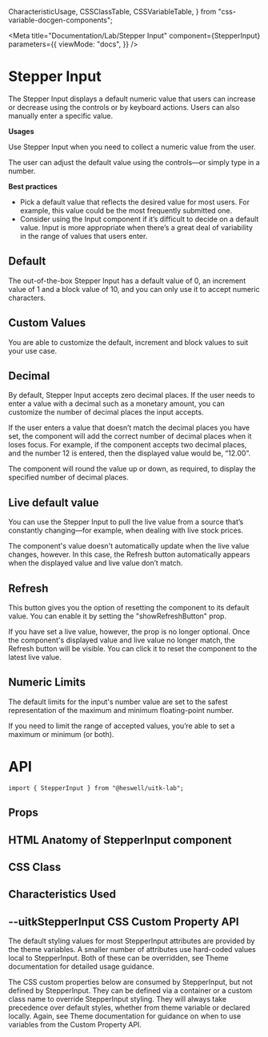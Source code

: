   CharacteristicUsage,
  CSSClassTable,
  CSSVariableTable,
} from "css-variable-docgen-components";

<Meta
  title="Documentation/Lab/Stepper Input"
  component={StepperInput}
  parameters={{
    viewMode: "docs",
  }}
/>

# Stepper Input

The Stepper Input displays a default numeric value that users can increase or decrease using the controls or by keyboard actions. Users can also manually enter a specific value.

**Usages**

Use Stepper Input when you need to collect a numeric value from the user.

The user can adjust the default value using the controls—or simply type in a number.

**Best practices**

- Pick a default value that reflects the desired value for most users. For example, this value could be the most frequently submitted one.
- Consider using the Input component if it’s difficult to decide on a default value. Input is more appropriate when there’s a great deal of variability in the range of values that users enter.

## Default

The out-of-the-box Stepper Input has a default value of 0, an increment value of 1 and a block value of 10, and you can only use it to accept numeric characters.

<Canvas>
  <Story id="lab-stepper-input--default" />
</Canvas>

## Custom Values

You are able to customize the default, increment and block values to suit your use case.

<Canvas>
  <Story id="lab-stepper-input--custom-values" />
</Canvas>

## Decimal

By default, Stepper Input accepts zero decimal places. If the user needs to enter a value with a decimal such as a monetary amount, you can customize the number of decimal places the input accepts.

If the user enters a value that doesn’t match the decimal places you have set, the component will add the correct number of decimal places when it loses focus. For example, if the component accepts two decimal places, and the number 12 is entered, then the displayed value would be, “12.00”.

The component will round the value up or down, as required, to display the specified number of decimal places.

<Canvas>
  <Story id="lab-stepper-input--decimals" />
</Canvas>

## Live default value

You can use the Stepper Input to pull the live value from a source that’s constantly changing—for example, when dealing with live stock prices.

The component's value doesn't automatically update when the live value changes, however. In this case, the Refresh button automatically appears when the displayed value and live value don’t match.

<Canvas>
  <Story id="lab-stepper-input--live-default-value" />
</Canvas>

## Refresh

This button gives you the option of resetting the component to its default value. You can enable it by setting the "showRefreshButton" prop.

If you have set a live value, however, the prop is no longer optional. Once the component's displayed value and live value no longer match, the Refresh button will be visible. You can click it to reset the component to the latest live value.

<Canvas>
  <Story id="lab-stepper-input--refresh-button" />
</Canvas>

## Numeric Limits

The default limits for the input's number value are set to the safest representation of the maximum and minimum floating-point number.

If you need to limit the range of accepted values, you’re able to set a maximum or minimum (or both).

<Canvas>
  <Story id="lab-stepper-input--numeric-limits" />
</Canvas>

# API

```
import { StepperInput } from "@heswell/uitk-lab";
```

## Props

<ArgsTable of={StepperInput} />

## HTML Anatomy of StepperInput component

<Canvas>
  <ComponentAnatomy>
    <StepperInput defaultValue={999} max={1000} />
  </ComponentAnatomy>
</Canvas>

## CSS Class

<CSSClassTable of={StepperInput} />

## Characteristics Used

<CharacteristicUsage of={StepperInput} />

## --uitkStepperInput CSS Custom Property API

The default styling values for most StepperInput attributes are provided by the theme variables. A smaller number of attributes
use hard-coded values local to StepperInput. Both of these can be overridden, see Theme documentation for detailed usage guidance.

The CSS custom properties below are consumed by StepperInput, but not defined by StepperInput. They can be defined via a container or
a custom class name to override StepperInput styling. They will always take precedence over default styles, whether from theme variable
or declared locally. Again, see Theme documentation for guidance on when to use variables from the Custom Property API.

<CSSVariableTable of={StepperInput} />
